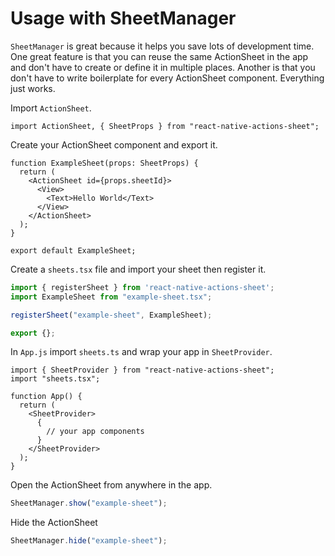 # Usage with SheetManager

`SheetManager` is great because it helps you save lots of development time. One great feature is that you can reuse the same ActionSheet in the app and don't have to create or define it in multiple places. Another is that you don't have to write boilerplate for every ActionSheet component. Everything just works.

Import `ActionSheet`.

```tsx
import ActionSheet, { SheetProps } from "react-native-actions-sheet";
```

Create your ActionSheet component and export it.

```tsx
function ExampleSheet(props: SheetProps) {
  return (
    <ActionSheet id={props.sheetId}>
      <View>
        <Text>Hello World</Text>
      </View>
    </ActionSheet>
  );
}

export default ExampleSheet;
```

Create a `sheets.tsx` file and import your sheet then register it.

```ts
import { registerSheet } from 'react-native-actions-sheet';
import ExampleSheet from "example-sheet.tsx";

registerSheet("example-sheet", ExampleSheet);

export {};
```

In `App.js` import `sheets.ts` and wrap your app in `SheetProvider`.

```tsx
import { SheetProvider } from "react-native-actions-sheet";
import "sheets.tsx";

function App() {
  return (
    <SheetProvider>
      {
        // your app components
      }
    </SheetProvider>
  );
}
```

Open the ActionSheet from anywhere in the app.

```jsx
SheetManager.show("example-sheet");
```

Hide the ActionSheet

```jsx
SheetManager.hide("example-sheet");
```
